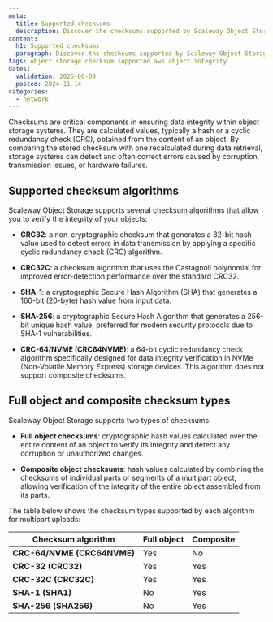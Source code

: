 ```yaml
---
meta:
  title: Supported checksums
  description: Discover the checksums supported by Scaleway Object Storage.
content:
  h1: Supported checksums
  paragraph: Discover the checksums supported by Scaleway Object Storage.
tags: object storage checksum supported aws object integrity
dates:
  validation: 2025-06-09
  posted: 2024-11-14
categories: 
  - network
---
```


Checksums are critical components in ensuring data integrity within object storage systems. They are calculated values, typically a hash or a cyclic redundancy check (CRC), obtained from the content of an object. By comparing the stored checksum with one recalculated during data retrieval, storage systems can detect and often correct errors caused by corruption, transmission issues, or hardware failures.

## Supported checksum algorithms

Scaleway Object Storage supports several checksum algorithms that allow you to verify the integrity of your objects:

- **CRC32**: a non-cryptographic checksum that generates a 32-bit hash value used to detect errors in data transmission by applying a specific cyclic redundancy check (CRC) algorithm.

- **CRC32C**: a checksum algorithm that uses the Castagnoli polynomial for improved error-detection performance over the standard CRC32.

- **SHA-1**: a cryptographic Secure Hash Algorithm (SHA) that generates a 160-bit (20-byte) hash value from input data.

- **SHA-256**: a cryptographic Secure Hash Algorithm that generates a 256-bit unique hash value, preferred for modern security protocols due to SHA-1 vulnerabilities.

- **CRC-64/NVME (CRC64NVME)**: a 64-bit cyclic redundancy check algorithm specifically designed for data integrity verification in NVMe (Non-Volatile Memory Express) storage devices. This algorithm does not support composite checksums.

## Full object and composite checksum types

Scaleway Object Storage supports two types of checksums:

- **Full object checksums**: cryptographic hash values calculated over the entire content of an object to verify its integrity and detect any corruption or unauthorized changes.

- **Composite object checksums**: hash values calculated by combining the checksums of individual parts or segments of a multipart object, allowing verification of the integrity of the entire object assembled from its parts.

The table below shows the checksum types supported by each algorithm for multipart uploads:

| Checksum algorithm | Full object | Composite |
|---|---|---|
| **CRC-64/NVME (CRC64NVME)** | Yes | No |
| **CRC-32 (CRC32)** | Yes | Yes |
| **CRC-32C (CRC32C)** | Yes | Yes |
| **SHA-1 (SHA1)** | No | Yes |
| **SHA-256 (SHA256)** | No | Yes |

